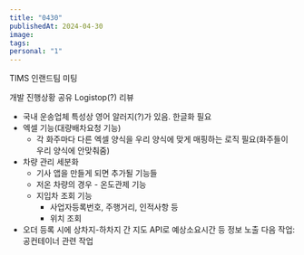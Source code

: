 ```yaml
---
title: "0430"
publishedAt: 2024-04-30
image: 
tags: 
personal: "1"
---
```

TIMS 인랜드팀 미팅

개발 진행상황 공유
Logistop(?) 리뷰
- 국내 운송업체 특성상 영어 알러지(?)가 있음. 한글화 필요
- 엑셀 기능(대량배차요청 기능) 
	- 각 화주마다 다른 엑셀 양식을 우리 양식에 맞게 매핑하는 로직 필요(화주들이 우리 양식에 안맞춰줌)
- 차량 관리 세분화
	- 기사 앱을 만들게 되면 추가될 기능들
	- 저온 차량의 경우 - 온도관제 기능
	- 지입차 조회 기능
		- 사업자등록번호, 주행거리, 인적사항 등
		- 위치 조회
- 오더 등록 시에 상차지-하차지 간 지도 API로 예상소요시간 등 정보 노출
다음 작업: 공컨테이너 관련 작업